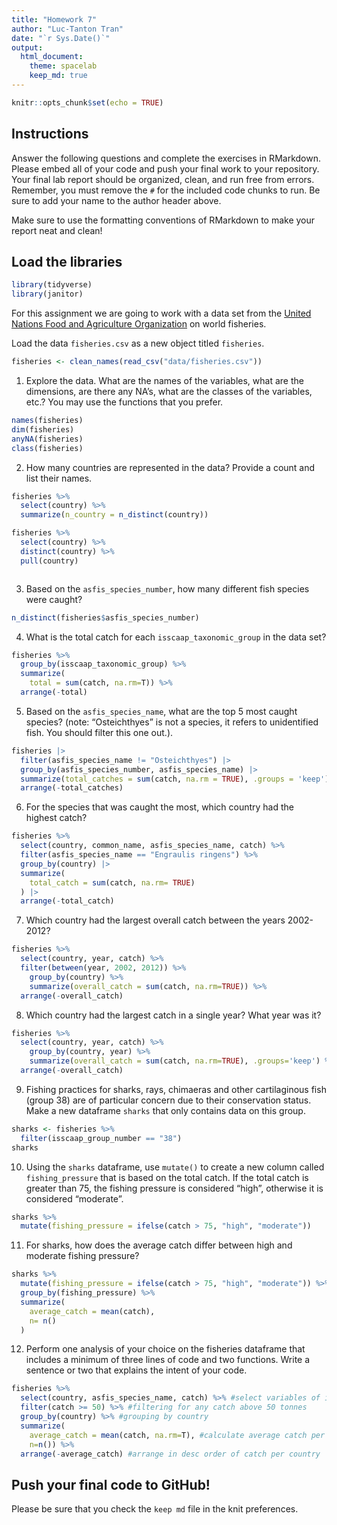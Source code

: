 ```yaml
---
title: "Homework 7"
author: "Luc-Tanton Tran"
date: "`r Sys.Date()`"
output:
  html_document: 
    theme: spacelab
    keep_md: true
---
```


```r
knitr::opts_chunk$set(echo = TRUE)
```

## Instructions
Answer the following questions and complete the exercises in RMarkdown. Please embed all of your code and push your final work to your repository. Your final lab report should be organized, clean, and run free from errors. Remember, you must remove the `#` for the included code chunks to run. Be sure to add your name to the author header above.  

Make sure to use the formatting conventions of RMarkdown to make your report neat and clean!  

## Load the libraries
```r
library(tidyverse)
library(janitor)
```

For this assignment we are going to work with a data set from the [United Nations Food and Agriculture Organization](http://www.fao.org/about/en/) on world fisheries.

Load the data `fisheries.csv` as a new object titled `fisheries`.
```r
fisheries <- clean_names(read_csv("data/fisheries.csv"))
```

1. Explore the data. What are the names of the variables, what are the dimensions, are there any NA's, what are the classes of the variables, etc.? You may use the functions that you prefer.
```r
names(fisheries)
dim(fisheries)
anyNA(fisheries)
class(fisheries)
```

2. How many countries are represented in the data? Provide a count and list their names.
```r
fisheries %>% 
  select(country) %>% 
  summarize(n_country = n_distinct(country))

fisheries %>% 
  select(country) %>% 
  distinct(country) %>% 
  pull(country)
```

```r

```

3. Based on the `asfis_species_number`, how many different fish species were caught?
```r
n_distinct(fisheries$asfis_species_number)
```

4. What is the total catch for each `isscaap_taxonomic_group` in the data set?
```r
fisheries %>% 
  group_by(isscaap_taxonomic_group) %>% 
  summarize(
    total = sum(catch, na.rm=T)) %>% 
  arrange(-total)
```

5. Based on the `asfis_species_name`, what are the top 5 most caught species? (note: "Osteichthyes" is not a species, it refers to unidentified fish. You should filter this one out.).
```r
fisheries |> 
  filter(asfis_species_name != "Osteichthyes") |> 
  group_by(asfis_species_number, asfis_species_name) |> 
  summarize(total_catches = sum(catch, na.rm = TRUE), .groups = 'keep') |> 
  arrange(-total_catches)
```

6. For the species that was caught the most, which country had the highest catch?
```r
fisheries %>% 
  select(country, common_name, asfis_species_name, catch) %>% 
  filter(asfis_species_name == "Engraulis ringens") %>% 
  group_by(country) |> 
  summarize(
    total_catch = sum(catch, na.rm= TRUE)
  ) |> 
  arrange(-total_catch)
```

7. Which country had the largest overall catch between the years 2002-2012?
```r
fisheries %>% 
  select(country, year, catch) %>% 
  filter(between(year, 2002, 2012)) %>%
    group_by(country) %>% 
    summarize(overall_catch = sum(catch, na.rm=TRUE)) %>% 
  arrange(-overall_catch)
```

8. Which country had the largest catch in a single year? What year was it? 
```r
fisheries %>% 
  select(country, year, catch) %>% 
    group_by(country, year) %>% 
    summarize(overall_catch = sum(catch, na.rm=TRUE), .groups='keep') %>% 
  arrange(-overall_catch)
```

9. Fishing practices for sharks, rays, chimaeras and other cartilaginous fish (group 38) are of particular concern due to their conservation status. Make a new dataframe `sharks` that only contains data on this group. 
```r
sharks <- fisheries %>% 
  filter(isscaap_group_number == "38")
sharks
```

10. Using the `sharks` dataframe, use `mutate()` to create a new column called `fishing_pressure` that is based on the total catch. If the total catch is greater than 75, the fishing pressure is considered "high", otherwise it is considered "moderate".
```r
sharks %>% 
  mutate(fishing_pressure = ifelse(catch > 75, "high", "moderate"))
```

11. For sharks, how does the average catch differ between high and moderate fishing pressure?
```r
sharks %>% 
  mutate(fishing_pressure = ifelse(catch > 75, "high", "moderate")) %>% 
  group_by(fishing_pressure) %>% 
  summarize(
    average_catch = mean(catch),
    n= n()
  )
```

12. Perform one analysis of your choice on the fisheries dataframe that includes a minimum of three lines of code and two functions. Write a sentence or two that explains the intent of your code.
```r
fisheries %>% 
  select(country, asfis_species_name, catch) %>% #select variables of interest
  filter(catch >= 50) %>% #filtering for any catch above 50 tonnes
  group_by(country) %>% #grouping by country
  summarize(
    average_catch = mean(catch, na.rm=T), #calculate average catch per country
    n=n()) %>% 
  arrange(-average_catch) #arrange in desc order of catch per country
```

## Push your final code to GitHub!
Please be sure that you check the `keep md` file in the knit preferences.   